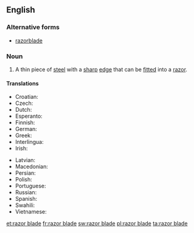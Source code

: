 ==English==

===Alternative forms===
* [[razorblade]]

===Noun===
{{en-noun|head=[[razor]] [[blade]]}}

# A thin piece of [[steel]] with a [[sharp]] [[edge]] that can be [[fitted]] into a [[razor]].

====Translations====
{{trans-top|razor blade}}
* Croatian: {{t|hr|žilet|m}}
* Czech: {{t-|cs|žiletka|f}}
* Dutch: {{t|nl|scheermesje|n}}
* Esperanto: {{t-|eo|razoklingo|xs=Esperanto}}
* Finnish: {{t-|fi|partaterä}}
* German: {{t+|de|Rasierklinge|f}}
* Greek: {{t|el|ξυριστική λεπίδα|tr=ksiristiki lepida|f}}
* Interlingua: {{t|ia|lamina de rasorio}}
* Irish: {{t|ga|lann rásúir|f}}
{{trans-mid}}
* Latvian: {{t|lv|žilete|xs=Latvian}}
* Macedonian: {{t|mk|жилет|m|tr=žilét|sc=Cyrl|xs=Macedonian}}
* Persian: {{t|fa|خودتراش|tr=khodtarash}}
* Polish: {{t+|pl|żyletka|f}}
* Portuguese: {{t|pt|lâmina de barbear|f}}
* Russian: {{t+|ru|лезвие|n|sc=Cyrl}}
* Spanish: {{t+|es|cuchilla|f}}
* Swahili: {{t+|sw|wembe|xs=Swahili}}
* Vietnamese: {{t|vi|lươi lam}}
{{trans-bottom}}

[[et:razor blade]]
[[fr:razor blade]]
[[sw:razor blade]]
[[pl:razor blade]]
[[ta:razor blade]]